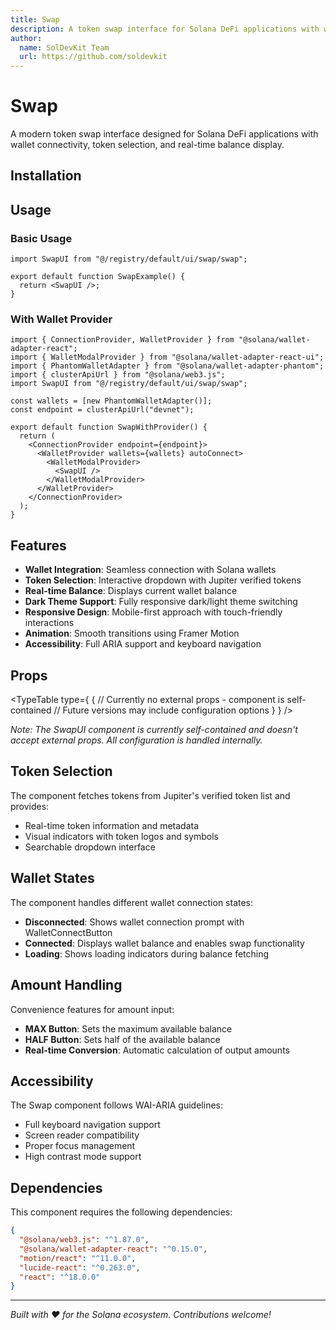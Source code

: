 ```yaml
---
title: Swap
description: A token swap interface for Solana DeFi applications with wallet integration and dark theme support.
author:
  name: SolDevKit Team
  url: https://github.com/soldevkit
---
```


<ComponentPreview name="swap-demo" />

# Swap

A modern token swap interface designed for Solana DeFi applications with wallet connectivity, token selection, and real-time balance display.

## Installation

<ComponentInstallation name="swap" />

## Usage

### Basic Usage

```tsx
import SwapUI from "@/registry/default/ui/swap/swap";

export default function SwapExample() {
  return <SwapUI />;
}
```

### With Wallet Provider

```tsx
import { ConnectionProvider, WalletProvider } from "@solana/wallet-adapter-react";
import { WalletModalProvider } from "@solana/wallet-adapter-react-ui";
import { PhantomWalletAdapter } from "@solana/wallet-adapter-phantom";
import { clusterApiUrl } from "@solana/web3.js";
import SwapUI from "@/registry/default/ui/swap/swap";

const wallets = [new PhantomWalletAdapter()];
const endpoint = clusterApiUrl("devnet");

export default function SwapWithProvider() {
  return (
    <ConnectionProvider endpoint={endpoint}>
      <WalletProvider wallets={wallets} autoConnect>
        <WalletModalProvider>
          <SwapUI />
        </WalletModalProvider>
      </WalletProvider>
    </ConnectionProvider>
  );
}
```

## Features

- **Wallet Integration**: Seamless connection with Solana wallets
- **Token Selection**: Interactive dropdown with Jupiter verified tokens
- **Real-time Balance**: Displays current wallet balance
- **Dark Theme Support**: Fully responsive dark/light theme switching
- **Responsive Design**: Mobile-first approach with touch-friendly interactions
- **Animation**: Smooth transitions using Framer Motion
- **Accessibility**: Full ARIA support and keyboard navigation

## Props

<TypeTable
  type={
    {
      // Currently no external props - component is self-contained
      // Future versions may include configuration options
    }
  }
/>

_Note: The SwapUI component is currently self-contained and doesn't accept external props. All configuration is handled internally._

## Token Selection

The component fetches tokens from Jupiter's verified token list and provides:

- Real-time token information and metadata
- Visual indicators with token logos and symbols
- Searchable dropdown interface

## Wallet States

The component handles different wallet connection states:

- **Disconnected**: Shows wallet connection prompt with WalletConnectButton
- **Connected**: Displays wallet balance and enables swap functionality
- **Loading**: Shows loading indicators during balance fetching

## Amount Handling

Convenience features for amount input:

- **MAX Button**: Sets the maximum available balance
- **HALF Button**: Sets half of the available balance
- **Real-time Conversion**: Automatic calculation of output amounts

## Accessibility

The Swap component follows WAI-ARIA guidelines:

- Full keyboard navigation support
- Screen reader compatibility
- Proper focus management
- High contrast mode support

## Dependencies

This component requires the following dependencies:

```json
{
  "@solana/web3.js": "^1.87.0",
  "@solana/wallet-adapter-react": "^0.15.0",
  "motion/react": "^11.0.0",
  "lucide-react": "^0.263.0",
  "react": "^18.0.0"
}
```

---

_Built with ❤️ for the Solana ecosystem. Contributions welcome!_
